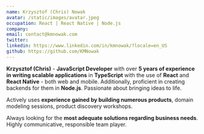 ```yaml
---
name: Krzysztof (Chris) Nowak
avatar: /static/images/avatar.jpeg
occupation: React | React Native | Node.js
company:
email: contact@kmnowak.com
twitter:
linkedin: https://www.linkedin.com/in/kmnowak/?locale=en_US
github: https://github.com/KMNowak
---
```


**Krzysztof (Chris)** - **JavaScript Developer** with over **5 years of experience in writing scalable applications** in **TypeScript** with the use of **React** and **React Native** - both web and mobile. Additionally, proficient in creating backends for them in **Node.js**. Passionate about bringing ideas to life.

Actively uses **experience gained by building numerous products**, domain modeling sessions, product discovery workshops.

Always looking for the **most adequate solutions regarding business needs**. Highly communicative, responsible team player.
